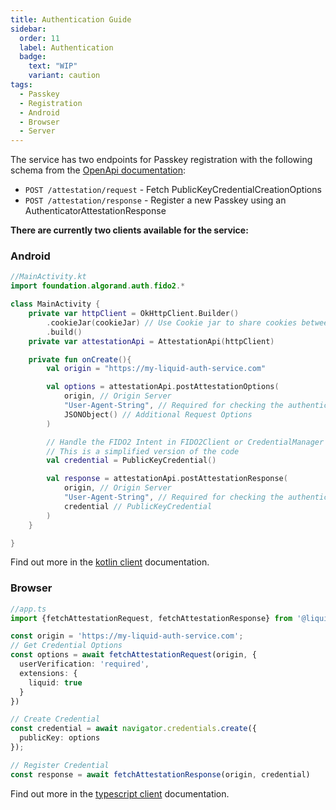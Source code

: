 ```yaml
---
title: Authentication Guide
sidebar:
  order: 11
  label: Authentication
  badge:
    text: "WIP"
    variant: caution
tags:
  - Passkey
  - Registration
  - Android
  - Browser
  - Server
---
```


The service has two endpoints for Passkey registration with the following schema from the [OpenApi documentation](/reference/api):


- `POST /attestation/request` - Fetch PublicKeyCredentialCreationOptions
- `POST /attestation/response` - Register a new Passkey using an AuthenticatorAttestationResponse


**There are currently two clients available for the service:**

### Android

```kotlin
//MainActivity.kt
import foundation.algorand.auth.fido2.*

class MainActivity {
    private var httpClient = OkHttpClient.Builder()
        .cookieJar(cookieJar) // Use Cookie jar to share cookies between requests
        .build()
    private var attestationApi = AttestationApi(httpClient)

    private fun onCreate(){
        val origin = "https://my-liquid-auth-service.com"

        val options = attestationApi.postAttestationOptions(
            origin, // Origin Server
            "User-Agent-String", // Required for checking the authenticator fingerprint
            JSONObject() // Additional Request Options
        )

        // Handle the FIDO2 Intent in FIDO2Client or CredentialManager
        // This is a simplified version of the code
        val credential = PublicKeyCredential()

        val response = attestationApi.postAttestationResponse(
            origin, // Origin Server
            "User-Agent-String", // Required for checking the authenticator fingerprint
            credential // PublicKeyCredential
        )
    }

}

```

Find out more in the [kotlin client](/clients/typescript/attestation) documentation.

### Browser

```typescript
//app.ts
import {fetchAttestationRequest, fetchAttestationResponse} from '@liquid/auth-client';

const origin = 'https://my-liquid-auth-service.com';
// Get Credential Options
const options = await fetchAttestationRequest(origin, {
  userVerification: 'required',
  extensions: {
    liquid: true
  }
})

// Create Credential
const credential = await navigator.credentials.create({
  publicKey: options
});

// Register Credential
const response = await fetchAttestationResponse(origin, credential)
```
Find out more in the [typescript client](/clients/typescript/attestation) documentation.
